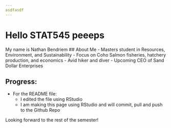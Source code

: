 ```yaml
---
asdfasdf
---
```


# Hello STAT545 peeeps
My name is Nathan Bendriem
## About Me
- Masters student in Resources, Environment, and Sustainability
- Focus on Coho Salmon fisheries, hatchery production, and economics
- Avid hiker and diver
- Upcoming CEO of Sand Dollar Enterprises


## Progress:

- For the README file:
    + I edited the file using RStudio
    + I am making this page using RStudio and will commit, pull and push to the Github Repo
  
Looking forward to the rest of the semester!  


